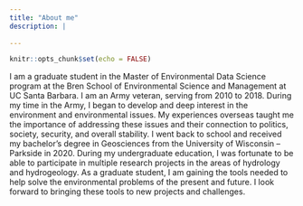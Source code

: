 ```yaml
---
title: "About me"
description: |
 
---
```


```r
knitr::opts_chunk$set(echo = FALSE)
```

I am a graduate student in the Master of Environmental Data Science program at the Bren School of Environmental Science and Management at UC Santa Barbara. I am an Army veteran, serving from 2010 to 2018. During my time in the Army, I began to develop and deep interest in the environment and environmental issues. My experiences overseas taught me the importance of addressing these issues and their connection to politics, society, security, and overall stability. I went back to school and received my bachelor’s degree in Geosciences from the University of Wisconsin – Parkside in 2020. During my undergraduate education, I was fortunate to be able to participate in multiple research projects in the areas of hydrology and hydrogeology. As a graduate student, I am gaining the tools needed to help solve the environmental problems of the present and future. I look forward to bringing these tools to new projects and challenges. 
